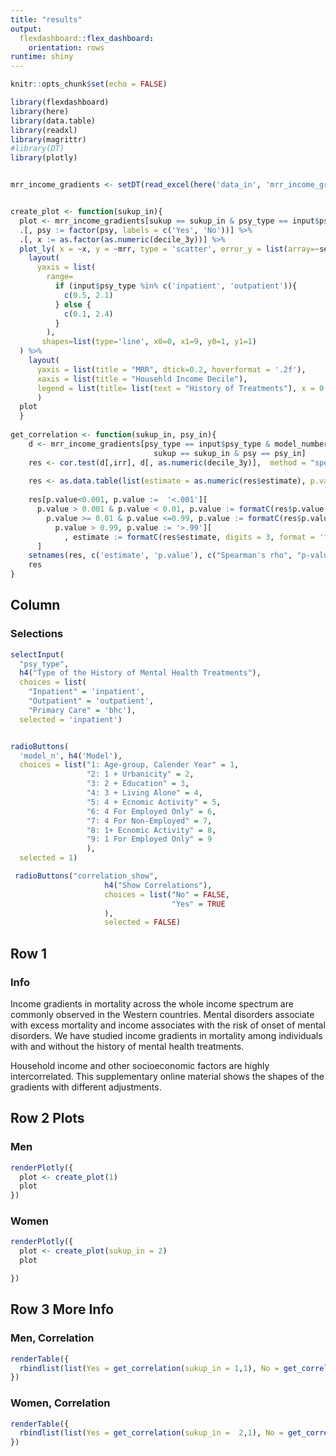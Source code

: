 ```yaml
---
title: "results"
output:
  flexdashboard::flex_dashboard:
    orientation: rows
runtime: shiny
---
```


```r
knitr::opts_chunk$set(echo = FALSE)

library(flexdashboard)
library(here)
library(data.table)
library(readxl)
library(magrittr)
#library(DT)
library(plotly)



```


```r
mrr_income_gradients <- setDT(read_excel(here('data_in', 'mrr_income_gradients.xlsx')))[, mrr := irr]


create_plot <- function(sukup_in){
  plot <- mrr_income_gradients[sukup == sukup_in & psy_type == input$psy_type & model_number == input$model_n & model_outcome=='death'] %>% 
  .[, psy := factor(psy, labels = c('Yes', 'No'))] %>%
  .[, x := as.factor(as.numeric(decile_3y))] %>%
  plot_ly( x = ~x, y = ~mrr, type = 'scatter', error_y = list(array=~se), group=~psy, color=~psy, mode = 'lines+markers') %>% 
    layout(
      yaxis = list(
        range=
          if (input$psy_type %in% c('inpatient', 'outpatient')){
            c(0.5, 2.1)
          } else {
            c(0.1, 2.4)
          }
        ),
       shapes=list(type='line', x0=0, x1=9, y0=1, y1=1)
  ) %>% 
    layout(
      yaxis = list(title = "MRR", dtick=0.2, hoverformat = '.2f'),
      xaxis = list(title = "Househld Income Decile"), 
      legend = list(title= list(text = "History of Treatments"), x = 0.7, y = 0.9)
      )
  plot
  }
  
get_correlation <- function(sukup_in, psy_in){
    d <- mrr_income_gradients[psy_type == input$psy_type & model_number == input$model_n & model_outcome=='death' & 
                                sukup == sukup_in & psy == psy_in]
    res <- cor.test(d[,irr], d[, as.numeric(decile_3y)],  method = "spearman")
    
    res <- as.data.table(list(estimate = as.numeric(res$estimate), p.value = as.numeric(res$p.value)), keep.rownames = T)
    
    res[p.value<0.001, p.value :=  '<.001'][
      p.value > 0.001 & p.value < 0.01, p.value := formatC(res$p.value, digits = 3, format = 'f')][
        p.value >= 0.01 & p.value <=0.99, p.value := formatC(res$p.value, digits = 2, format = 'f')][
          p.value > 0.99, p.value := '>.99'][
            , estimate := formatC(res$estimate, digits = 3, format = 'f')
      ]
    setnames(res, c('estimate', 'p.value'), c("Spearman's rho", "p-value"))
    res
}

```

Column {.sidebar data-width=250}
--------------------------------------------------

### Selections

```r

selectInput(
  "psy_type", 
  h4("Type of the History of Mental Health Treatments"), 
  choices = list(
    "Inpatient" = 'inpatient', 
    "Outpatient" = 'outpatient', 
    "Primary Care" = 'bhc'),
  selected = 'inpatient')


radioButtons(
  'model_n', h4('Model'),
  choices = list("1: Age-group, Calender Year" = 1, 
                 "2: 1 + Urbanicity" = 2,
                 "3: 2 + Education" = 3, 
                 "4: 3 + Living Alone" = 4,
                 "5: 4 + Ecnomic Activity" = 5, 
                 "6: 4 For Employed Only" = 6,
                 "7: 4 For Non-Employed" = 7, 
                 "8: 1+ Ecnomic Activity" = 8,
                 "9: 1 For Employed Only" = 9
                 ),
  selected = 1)

 radioButtons("correlation_show", 
                     h4("Show Correlations"), 
                     choices = list("No" = FALSE, 
                                    "Yes" = TRUE 
                     ),
                     selected = FALSE)

```


Row 1 {data-height=150}
--------------------------------------------------

### Info 

Income gradients in mortality across the whole income spectrum are commonly observed in the Western countries. Mental disorders associate with excess mortality and income associates with the risk of onset of mental disorders. We have studied income gradients in mortality among individuals with and without the history of mental health treatments. 

Household income and other socioeconomic factors are highly intercorrelated. This supplementary online material shows the shapes of the gradients with different adjustments.

Row 2 Plots
--------------------------------------------------


### Men

```r

renderPlotly({
  plot <- create_plot(1)
  plot
}) 

```


### Women

```r

renderPlotly({
  plot <- create_plot(sukup_in = 2)
  plot

}) 

```


Row 3 More Info {data-height=150}
--------------------------------------------------

### Men, Correlation

```r

renderTable({
  rbindlist(list(Yes = get_correlation(sukup_in = 1,1), No = get_correlation(sukup_in =  1,0)), idcol = 'History of Treatments')
}) 

```


### Women, Correlation 

```r

renderTable({
  rbindlist(list(Yes = get_correlation(sukup_in =  2,1), No = get_correlation(sukup_in = 2,0)), idcol = 'History of Treatments')
}) 

```
